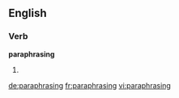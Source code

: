 ==English==
===Verb===
'''paraphrasing'''
# {{present participle of|[[paraphrase]]}}

[[de:paraphrasing]]
[[fr:paraphrasing]]
[[vi:paraphrasing]]